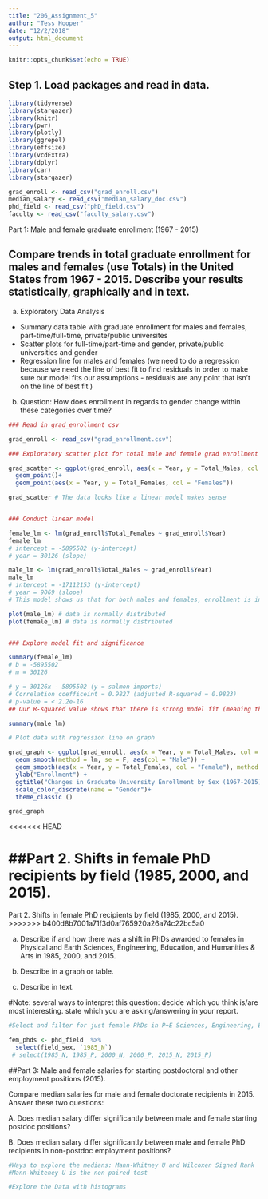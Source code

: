 ```yaml
---
title: "206_Assignment_5"
author: "Tess Hooper"
date: "12/2/2018"
output: html_document
---
```


```r
knitr::opts_chunk$set(echo = TRUE)
```

####################################
####################################

## Step 1. Load packages and read in data.
```r

library(tidyverse)
library(stargazer)
library(knitr)
library(pwr)
library(plotly)
library(ggrepel)
library(effsize)
library(vcdExtra)
library(dplyr)
library(car)
library(stargazer)

grad_enroll <- read_csv("grad_enroll.csv")
median_salary <- read_csv("median_salary_doc.csv")
phd_field <- read_csv("phD_field.csv")
faculty <- read_csv("faculty_salary.csv")

```



####################################
####################################

Part 1: Male and female graduate enrollment (1967 - 2015)

## Compare trends in total graduate enrollment for males and females (use Totals) in the United States from 1967 - 2015. Describe your results statistically, graphically and in text.

a. Exploratory Data Analysis
- Summary data table with graduate enrollment for males and females, part-time/full-time, private/public universites
- Scatter plots for full-time/part-time and gender, private/public universities and gender 
- Regression line for males and females (we need to do a regression because we need the line of best fit to find residuals in order to make sure our model fits our assumptions - residuals are any point that isn't on the line of best fit )

b. Question: How does enrollment in regards to gender change within these categories over time?


```r

### Read in grad_enrollment csv

grad_enroll <- read_csv("grad_enrollment.csv")

### Exploratory scatter plot for total male and female grad enrollment by year

grad_scatter <- ggplot(grad_enroll, aes(x = Year, y = Total_Males, col = "Males")) +
  geom_point()+
  geom_point(aes(x = Year, y = Total_Females, col = "Females"))

grad_scatter # The data looks like a linear model makes sense


### Conduct linear model 

female_lm <- lm(grad_enroll$Total_Females ~ grad_enroll$Year)
female_lm
# intercept = -5895502 (y-intercept)
# year = 30126 (slope)

male_lm <- lm(grad_enroll$Total_Males ~ grad_enroll$Year)
male_lm
# intercept = -17112153 (y-intercept)
# year = 9069 (slope)
# This model shows us that for both males and females, enrollment is increasing each year

plot(male_lm) # data is normally distributed
plot(female_lm) # data is normally distributed 


### Explore model fit and significance

summary(female_lm) 
# b = -5895502
# m = 30126

# y = 30126x - 5895502 (y = salmon imports)
# Correlation coefficeint = 0.9827 (adjusted R-squared = 0.9823)
# p-value = < 2.2e-16
## Our R-squared value shows that there is strong model fit (meaning that using year against enrollment is a good idea)

summary(male_lm)

# Plot data with regression line on graph

grad_graph <- ggplot(grad_enroll, aes(x = Year, y = Total_Males, col = "Males")) +
  geom_smooth(method = lm, se = F, aes(col = "Male")) +
  geom_smooth(aes(x = Year, y = Total_Females, col = "Female"), method = lm, se = F) +
  ylab("Enrollment") +
  ggtitle("Changes in Graduate University Enrollment by Sex (1967-2015)")+
  scale_color_discrete(name = "Gender")+
  theme_classic ()

grad_graph


```


<<<<<<< HEAD











































































































































##Part 2. Shifts in female PhD recipients by field (1985, 2000, and 2015). 
=======
Part 2. Shifts in female PhD recipients by field (1985, 2000, and 2015). 
>>>>>>> b400d8b7001a71f3d0af765920a26a74c22bc5a0

a. Describe if and how there was a shift in PhDs awarded to females in Physical and Earth Sciences, Engineering, Education,
and Humanities & Arts in 1985, 2000, and 2015. 

b. Describe in a graph or table.

c. Describe in text. 

#Note: several ways to interpret this question: decide which you think is/are most interesting. state which you are asking/answering in your report.

```r

#Select and filter for just female PhDs in P+E Sciences, Engineering, Ed, and Humanities for 1985, 2000 + 2015

fem_phds <- phd_field  %>% 
  select(field_sex, `1985_N`)
 # select(1985_N, 1985_P, 2000_N, 2000_P, 2015_N, 2015_P)


```







































































































































































































































##Part 3: Male and female salaries for starting postdoctoral and other employment positions (2015).

Compare median salaries for male and female doctorate recipients in 2015. Answer these two questions:

A. Does median salary differ significantly between male and female starting postdoc positions?

B. Does median salary differ significantly between male and female PhD recipients in non-postdoc employment positions?


```r

#Ways to explore the medians: Mann-Whitney U and Wilcoxen Signed Rank
#Mann-Whiteney U is the non paired test

#Explore the Data with histograms










```


